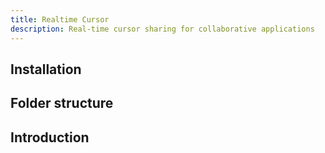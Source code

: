 ```yaml
---
title: Realtime Cursor
description: Real-time cursor sharing for collaborative applications
---
```


<ComponentPreview
  name="realtime-cursor-demo"
  description="An alert with an icon, title and description. The title says 'Heads up!' and the description is 'You can add components to your app using the cli.'."
/>

## Installation

<BlockItem
  name="realtime-cursor-nextjs"
  description="Component which renders realtime cursors from other users in a room."
/>

## Folder structure

<RegistryBlock itemName="realtime-cursor-nextjs" />

## Introduction
